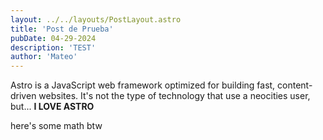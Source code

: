 ```yaml
---
layout: ../../layouts/PostLayout.astro
title: 'Post de Prueba'
pubDate: 04-29-2024
description: 'TEST'
author: 'Mateo'
---
```


Astro is a JavaScript web framework optimized for building fast, content-driven websites. It's not the type of technology that use a neocities user, but... **I LOVE ASTRO**

here's some math btw
<Latex formula='\LARGE{2+2=69}'/>


